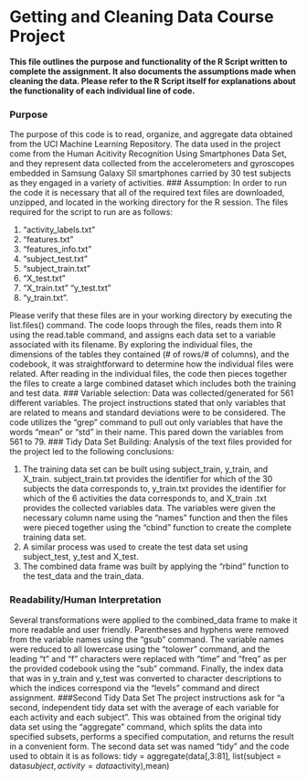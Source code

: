# Getting and Cleaning Data Course Project

**This file outlines the purpose and functionality of the R Script written to complete the assignment. It also documents the assumptions made when cleaning the data. Please refer to the R Script itself for explanations about the functionality of each individual line of code.**

### Purpose
The purpose of this code is to read, organize, and aggregate data obtained from the UCI Machine Learning Repository. The data used in the project come from the Human Acitivity Recognition Using Smartphones Data Set, and they represent data collected from the accelerometers and gyroscopes embedded in Samsung Galaxy SII smartphones carried by 30 test subjects as they engaged in a variety of activities. 
### Assumption: 
In order to run the code it is necessary that all of the required text files are downloaded, unzipped, and located in the working directory for the R session. The files required for the script to run are as follows:
<ol>
<li>"activity_labels.txt"</li> 
<li>"features.txt"</li>      
<li>"features_info.txt"</li>  
<li>"subject_test.txt"</li>     
<li>"subject_train.txt"</li>    
<li>"X_test.txt"</li>           
<li>"X_train.txt" "y_test.txt"</li>           
<li>"y_train.txt".</li>  
</ol>
Please verify that these files are in your working directory by executing the list.files() command. The code loops through the files, reads them into R using the read.table command, and assigns each data set to a variable associated with its filename. By exploring the individual files, the dimensions of the tables they contained (# of rows/# of columns), and the codebook, it was straightforward to determine how the individual files were related. After reading in the individual files, the code then pieces together the files to create a large combined dataset which includes both the training and test data. 
### Variable selection:
Data was collected/generated for 561 different variables. The project instructions stated that only variables that are related to means and standard deviations were to be considered. The code utilizes the "grep" command to pull out only variables that have the words "mean" or "std" in their name. This pared down the variables from 561 to 79. 
### Tidy Data Set Building:
Analysis of the text files provided for the project led to the following conclusions:
<ol>
<li>The training data set can be built using subject_train, y_train, and X_train. subject_train.txt provides the identifier for which of the 30 subjects the data corresponds to, y_train.txt provides the identifier for which of the 6 activities the data corresponds to, and X_train .txt provides the collected variables data. The variables were given the necessary column name using the "names" function and then the files were pieced together using the "cbind" function to create the complete training data set.</li>
<li>A similar process was used to create the test data set using subject_test, y_test and X_test.</li>
<li>The combined data frame was built by applying the "rbind" function to the test_data and the train_data. </li></ol>
### Readability/Human Interpretation
Several transformations were applied to the combined_data frame to make it more readable and user friendly. Parentheses and hyphens were removed from the variable names using the "gsub" command. The variable names were reduced to all lowercase using the "tolower" command, and the leading "t" and "f" characters were replaced with "time" and "freq" as per the provided codebook using the "sub" command. Finally, the index data that was in y_train and y_test was converted to character descriptions to which the indices correspond via the "levels" command and direct assignment. 
###Second Tidy Data Set
The project instructions ask for "a second, independent tidy data set with the average of each variable for each activity and each subject". This was obtained from the original tidy data set using the "aggregate" command, which splits the data into specified subsets, performs a specified computation, and returns the result in a convenient form. The second data set was named "tidy" and the code used to obtain it is as follows:
tidy = aggregate(data[,3:81], list(subject = data$subject, activity = data$activity),mean)
